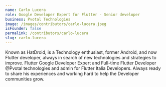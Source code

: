 ```yaml
---
name: Carlo Lucera
role: Google Developer Expert for Flutter - Senior developer
business: Pvotal Technologies
image: /images/contributors/carlo-lucera.jpeg
isFounder: false
permalink: /contributors/carlo-lucera
slug: carlo-lucera
---
```

Known as HatDroid, is a Technology enthusiast, former Android, and now Flutter developer, always in search of new technologies and strategies to improve. Flutter Google Developer Expert and Full-time Flutter Developer @Pvotal technologies and admin for Flutter Italia Developers. Always ready to share his experiences and working hard to help the Developer communities grow.